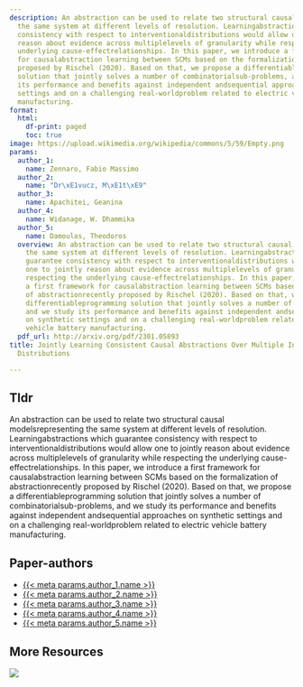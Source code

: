 ```yaml
---
description: An abstraction can be used to relate two structural causal modelsrepresenting
  the same system at different levels of resolution. Learningabstractions which guarantee
  consistency with respect to interventionaldistributions would allow one to jointly
  reason about evidence across multiplelevels of granularity while respecting the
  underlying cause-effectrelationships. In this paper, we introduce a first framework
  for causalabstraction learning between SCMs based on the formalization of abstractionrecently
  proposed by Rischel (2020). Based on that, we propose a differentiableprogramming
  solution that jointly solves a number of combinatorialsub-problems, and we study
  its performance and benefits against independent andsequential approaches on synthetic
  settings and on a challenging real-worldproblem related to electric vehicle battery
  manufacturing.
format:
  html:
    df-print: paged
    toc: true
image: https://upload.wikimedia.org/wikipedia/commons/5/59/Empty.png
params:
  author_1:
    name: Zennaro, Fabio Massimo
  author_2:
    name: "Dr\xE1vucz, M\xE1t\xE9"
  author_3:
    name: Apachitei, Geanina
  author_4:
    name: Widanage, W. Dhammika
  author_5:
    name: Damoulas, Theodoros
  overview: An abstraction can be used to relate two structural causal modelsrepresenting
    the same system at different levels of resolution. Learningabstractions which
    guarantee consistency with respect to interventionaldistributions would allow
    one to jointly reason about evidence across multiplelevels of granularity while
    respecting the underlying cause-effectrelationships. In this paper, we introduce
    a first framework for causalabstraction learning between SCMs based on the formalization
    of abstractionrecently proposed by Rischel (2020). Based on that, we propose a
    differentiableprogramming solution that jointly solves a number of combinatorialsub-problems,
    and we study its performance and benefits against independent andsequential approaches
    on synthetic settings and on a challenging real-worldproblem related to electric
    vehicle battery manufacturing.
  pdf_url: http://arxiv.org/pdf/2301.05893
title: Jointly Learning Consistent Causal Abstractions Over Multiple Interventional
  Distributions

---
```

## Tldr 
An abstraction can be used to relate two structural causal modelsrepresenting the same system at different levels of resolution. Learningabstractions which guarantee consistency with respect to interventionaldistributions would allow one to jointly reason about evidence across multiplelevels of granularity while respecting the underlying cause-effectrelationships. In this paper, we introduce a first framework for causalabstraction learning between SCMs based on the formalization of abstractionrecently proposed by Rischel (2020). Based on that, we propose a differentiableprogramming solution that jointly solves a number of combinatorialsub-problems, and we study its performance and benefits against independent andsequential approaches on synthetic settings and on a challenging real-worldproblem related to electric vehicle battery manufacturing.

## Paper-authors
- [{{< meta params.author_1.name >}}]({{< meta params.author_1.url >}})
- [{{< meta params.author_2.name >}}]({{< meta params.author_2.url >}})
- [{{< meta params.author_3.name >}}]({{< meta params.author_3.url >}})
- [{{< meta params.author_4.name >}}]({{< meta params.author_4.url >}})
- [{{< meta params.author_5.name >}}]({{< meta params.author_5.url >}})

## More Resources
[![](https://img.shields.io/badge/PDF-green?style=flat)]({{< meta params.pdf_url >}})
